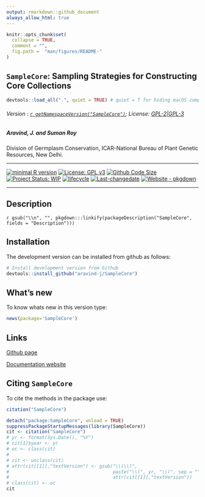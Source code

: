 ```yaml
---
output: rmarkdown::github_document
always_allow_html: true
---
```


```r
knitr::opts_chunk$set(
  collapse = TRUE,
  comment = "",
  fig.path =  "man/figures/README-"
)
```

<!-- 
```r
knitr::include_graphics("https://raw.githubusercontent.com/aravind-j/SampleCore/master/inst/extdata/SampleCore.png") 
```
-->

## `SampleCore`: Sampling Strategies for Constructing Core Collections
<!-- <img src="https://raw.githubusercontent.com/aravind-j/SampleCore/master/inst/extdata/SampleCore.png" align="right" alt="logo" width="173" height = "200" style = "border: none; float: right;">
-->

```r
devtools::load_all(".", quiet = TRUE) # quiet = T for hiding macOS compiler warnings

```

###### Version : [`r getNamespaceVersion("SampleCore")`](https://aravind-j.github.io/SampleCore/); License: [GPL-2|GPL-3](https://www.r-project.org/Licenses/)

##### Aravind, J. and Suman Roy

Division of Germplasm Conservation, ICAR-National Bureau of Plant Genetic Resources, New Delhi.

***
[![minimal R version](https://img.shields.io/badge/R>%3D-3.5.0-6666ff.svg?logo=R)](https://cran.r-project.org/)
[![License: GPL v3](https://img.shields.io/badge/License-GPL%20v3-blue.svg)](https://www.gnu.org/licenses/gpl-3.0)
<!-- [![CRAN_Status_Badge](https://www.r-pkg.org/badges/version-last-release/SampleCore)](https://cran.r-project.org/package=SampleCore)
[![Dependencies](https://tinyverse.netlify.app/status/SampleCore)](https://cran.r-project.org/package=SampleCore) -->
<!-- [![rstudio mirror downloads](https://cranlogs.r-pkg.org/badges/grand-total/SampleCore?color=green)](https://CRAN.R-project.org/package=SampleCore) -->
<!-- 
```r
dver <- ifelse(test = gsub("(.\\.)(\\d+)(\\..)", "", getNamespaceVersion("SampleCore")) != "",
               yes = getNamespaceVersion("SampleCore"),
               no = gsub("Version:\\s*", "", readLines(paste0("https://raw.githubusercontent.com/", "aravind-j/SampleCore", "/master/DESCRIPTION"))[grep("Version:", readLines(paste0("https://raw.githubusercontent.com/", "aravind-j/SampleCore", "/master/DESCRIPTION")))]))

cat(paste("[![develVersion](https://img.shields.io/badge/devel%20version-", dver, "-orange.svg)](https://github.com/aravind-j/SampleCore)", sep = ""))
```
-->
[![Github Code Size](https://img.shields.io/github/languages/code-size/aravind-j/SampleCore.svg)](https://github.com/aravind-j/SampleCore)
<!-- [![R-CMD-check](https://github.com/aravind-j/SampleCore/workflows/R-CMD-check/badge.svg)](https://github.com/aravind-j/SampleCore/actions) -->
[![Project Status: WIP](https://www.repostatus.org/badges/latest/wip.svg)](https://www.repostatus.org/#wip)
[![lifecycle](https://lifecycle.r-lib.org/articles/figures/lifecycle-maturing.svg)](https://lifecycle.r-lib.org/articles/stages.html#maturing)
[![Last-changedate](https://img.shields.io/badge/last%20change-`r gsub('-', '--', Sys.Date())`-yellowgreen.svg)](https://github.com/aravind-j/SampleCore/)
<!-- [![Zenodo DOI](https://zenodo.org/badge/DOI/10.5281/zenodo.zenodo.14889174.svg)](https://doi.org/10.5281/zenodo.14889174) -->
[![Website - pkgdown](https://img.shields.io/website-up-down-green-red/https/aravind-j.github.io/SampleCore.svg)](https://aravind-j.github.io/SampleCore/)
<!-- [![.](https://pro-pulsar-193905.appspot.com/G-B9EKQHWBD9/welcome-page)](https://github.com/aravind-j/google-analytics-beacon) -->
<!-- [![GoatCounter](https://SampleCore-gh.goatcounter.com/count?p=/test)](https://SampleCore.goatcounter.com/)  -->
<!-- [![packageversion](https://img.shields.io/badge/Package%20version-0.2.3.3-orange.svg)](https://github.com/aravind-j/SampleCore) -->
<!-- [![GitHub Download Count](https://github-basic-badges.herokuapp.com/downloads/aravind-j/SampleCore/total.svg)] -->
<!-- [![Rdoc](http://www.rdocumentation.org/badges/version/SampleCore)](http://www.rdocumentation.org/packages/SampleCore) -->

***

## Description
<!-- `r gsub("(<doi:)(.+)(>)", "[doi:\\2](https://doi.org/\\2)", gsub("\\n", " ", packageDescription("SampleCore", fields = "Description")))` -->
`r gsub("\\n", "", pkgdown:::linkify(packageDescription("SampleCore", fields = "Description")))`

## Installation
<!-- 
The package can be installed from CRAN as follows: 

```r
# Install from CRAN
install.packages('SampleCore', dependencies=TRUE)
```
-->

The development version can be installed from github as follows:

```r
# Install development version from Github
devtools::install_github("aravind-j/SampleCore")
```

<!-- ## Detailed tutorial
For a detailed tutorial (vignette) on how to used this package type:

```r
browseVignettes(package = 'SampleCore')
```
The vignette for the latest version is also available [online](https://aravind-j.github.io/SampleCore/articles.html).-->

## What's new
To know whats new in this version type:

```r
news(package='SampleCore')
```

## Links

<!--[CRAN page](https://cran.r-project.org/package=SampleCore) -->

[Github page](https://github.com/aravind-j/SampleCore)

[Documentation website](https://aravind-j.github.io/SampleCore/)

<!--[Zenodo DOI](https://doi.org/10.5281/zenodo.14889174) -->

<!--
## CRAN checks

```r
pkgname <- "SampleCore"

osdf <-
  rbind(data.frame(OS = "Linux", 
                   Flavour = c("r-devel-linux-x86_64-debian-clang",
                               "r-devel-linux-x86_64-debian-gcc", 
                               "r-devel-linux-x86_64-fedora-clang",
                               "r-devel-linux-x86_64-fedora-gcc", 
                               "r-patched-linux-x86_64",
                               "r-release-linux-x86_64")),
        # data.frame(OS = "Solaris", 
        #            Flavour = c("r-patched-solaris-x86")),
        data.frame(OS = "Windows", 
                   Flavour = c("r-devel-windows-x86_64", 
                               "r-release-windows-x86_64",
                               "r-oldrel-windows-x86_64")),
        data.frame(OS = "macOS", 
                   Flavour = c("r-release-macos-x86_64", 
                               # "r-release-macos-arm64",
                               # "r-oldrel-macos-arm64",
                               "r-oldrel-macos-x86_64")))

chkurl <- paste("https://cran.r-project.org/web/checks/check_results_",
                pkgname, ".html", sep = "")
library(RCurl)

if (url.exists(chkurl)) {
  chklink <- paste("(", chkurl,  ")", sep = "")
} else {
  chklink <- "(https://cran.r-project.org/web/checks/check_results_j.aravind_at_icar.gov.in.html)"
}

osdf$`CRAN check` <- paste("[![CRAN check - ", osdf$Flavour, "]",
                           "(https://badges.cranchecks.info/flavor/",
                           osdf$Flavour, "/", pkgname, ".svg)]",
                           chklink,
                           sep = "")
```


```r
cat("\n",
    "[![Linux](https://img.shields.io/badge/Linux-FCC624?style=for-the-badge&logo=linux&logoColor=black)](https://cran.r-project.org/web/checks/check_results_SampleCore.html)", "\n")

# knitr::kable(osdf[osdf$OS == "Linux", c(2, 3)], format = "simple", 
#              col.names = c("", ""), 
#              row.names = FALSE)

pander::pandoc.table(osdf[osdf$OS == "Linux", c(2, 3)], split.tables = Inf,
                     row.names = FALSE, justify = "ll", style = "grid")

cat("\n",
    "[![Windows](https://img.shields.io/badge/Windows-0078D6?style=for-the-badge&logo=windows&logoColor=white)](https://cran.r-project.org/web/checks/check_results_SampleCore.html)", "\n")

# knitr::kable(osdf[osdf$OS == "Windows", c(2, 3)], format = "simple",
#              col.names = c("", ""),
#              row.names = FALSE)

pander::pandoc.table(osdf[osdf$OS == "Windows", c(2, 3)], split.tables = Inf,
                     row.names = FALSE, justify = "ll", style = "grid")

cat("\n",
    "[![MacOS](https://img.shields.io/badge/mac%20os-000000?style=for-the-badge&logo=apple&logoColor=white)](https://cran.r-project.org/web/checks/check_results_SampleCore.html)", "\n")

# knitr::kable(osdf[osdf$OS == "macOS", c(2, 3)], format = "simple",
#              col.names = c("", ""),
#              row.names = FALSE)

pander::pandoc.table(osdf[osdf$OS == "macOS", c(2, 3)], split.tables = Inf,
                     row.names = FALSE, justify = "ll", style = "grid")

cat("\n")
```
-->

## Citing `SampleCore`
To cite the methods in the package use:

```r
citation("SampleCore")
```

```r
detach("package:SampleCore", unload = TRUE)
suppressPackageStartupMessages(library(SampleCore))
cit <- citation("SampleCore")
# yr <- format(Sys.Date(), "%Y")
# cit[1]$year <- yr
# oc <- class(cit)
# 
# cit <- unclass(cit)
# attr(cit[[1]],"textVersion") <- gsub("\\(\\)",
#                                      paste("\\(", yr, "\\)", sep = ""),
#                                      attr(cit[[1]],"textVersion"))
# class(cit) <- oc
cit
```

